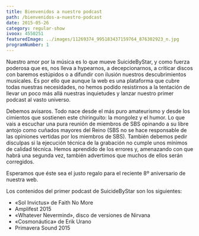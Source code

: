 ```yaml
---
title: Bienvenidos a nuestro podcast
path: /bienvenidos-a-nuestro-podcast
date: 2015-05-26
category: regular-show
ivoox: 4550251
featuredImage: ../images/11269374_995183437159764_876302923_n.jpg
programNumber: 1
---
```


Nuestro amor por la música es lo que mueve SuicideByStar, y como fuerza poderosa que es, nos lleva a hypearnos, a decepcionarnos, a criticar discos con baremos estúpidos o a difundir con ilusión nuestros descubrimientos musicales. Es por ello que aunque la web es una plataforma que cubre todas nuestras necesidades, no hemos podido resistirnos a la tentación de llevar un poco más allá nuestras inquietudes y lanzar nuestro primer podcast al vasto universo.

Debemos avisaros. Todo nace desde el más puro amateurismo y desde los cimientos que sostienen este chiringuito: la mongolez y el humor. Lo que vais a escuchar una pura reunión de miembros de SBS opinando a su libre antojo como cuñados mayores del Reino (SBS no se hace responsable de las opiniones vertidas por los miembros de SBS). También debemos pedir disculpas si la ejecución técnica de la grabación no cumple unos mínimos de calidad técnica. Hemos aprendido de los errores y, amenazando con que habrá una segunda vez, también advertimos que muchos de ellos serán corregidos.

Esperamos que éste sea el justo regalo para el reciente 8º aniversario de nuestra web.

Los contenidos del primer podcast de SuicideByStar son los siguientes:

*   «Sol Invictus» de Faith No More
*   Amplifest 2015
*   «Whatever Nevermind», disco de versiones de Nirvana
*   «Cosmonáutica» de Erik Urano
*   Primavera Sound 2015